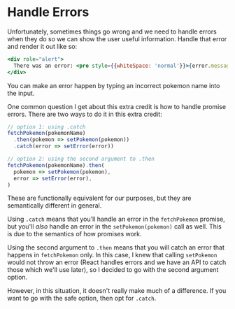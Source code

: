 # Handle Errors

Unfortunately, sometimes things go wrong and we need to handle errors when they
do so we can show the user useful information. Handle that error and render it
out like so:

```jsx
<div role="alert">
  There was an error: <pre style={{whiteSpace: 'normal'}}>{error.message}</pre>
</div>
```

You can make an error happen by typing an incorrect pokemon name into the input.

One common question I get about this extra credit is how to handle promise
errors. There are two ways to do it in this extra credit:

```javascript
// option 1: using .catch
fetchPokemon(pokemonName)
  .then(pokemon => setPokemon(pokemon))
  .catch(error => setError(error))

// option 2: using the second argument to .then
fetchPokemon(pokemonName).then(
  pokemon => setPokemon(pokemon),
  error => setError(error),
)
```

These are functionally equivalent for our purposes, but they are semantically
different in general.

Using `.catch` means that you'll handle an error in the `fetchPokemon` promise,
but you'll _also_ handle an error in the `setPokemon(pokemon)` call as well.
This is due to the semantics of how promises work.

Using the second argument to `.then` means that you will catch an error that
happens in `fetchPokemon` only. In this case, I knew that calling `setPokemon`
would not throw an error (React handles errors and we have an API to catch those
which we'll use later), so I decided to go with the second argument option.

However, in this situation, it doesn't really make much of a difference. If you
want to go with the safe option, then opt for `.catch`.

